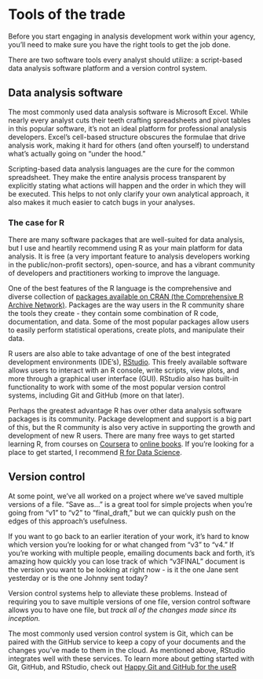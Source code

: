 # Tools of the trade

Before you start engaging in analysis development work within your agency, you'll need to make sure you have the right tools to get the job done.

There are two software tools every analyst should utilize: a script-based data analysis software platform and a version control system.

## Data analysis software

The most commonly used data analysis software is Microsoft Excel. While nearly every analyst cuts their teeth crafting spreadsheets and pivot tables in this popular software, it's not an ideal platform for professional analysis developers. Excel's cell-based structure obscures the formulae that drive analysis work, making it hard for others (and often yourself) to understand what's actually going on "under the hood."

Scripting-based data analysis languages are the cure for the common spreadsheet. They make the entire analysis process transparent by explicitly stating what actions will happen and the order in which they will be executed. This helps to not only clarify your own analytical approach, it also makes it much easier to catch bugs in your analyses.

### The case for R

There are many software packages that are well-suited for data analysis, but I use and heartily recommend using R as your main platform for data analysis. It is free (a very important feature to analysis developers working in the public/non-profit sectors), open-source, and has a vibrant community of developers and practitioners working to improve the language. 

One of the best features of the R language is the comprehensive and diverse collection of [packages available on CRAN (the Comprehensive R Archive Network)](https://cran.r-project.org). Packages are the way users in the R community share the tools they create - they contain some combination of R code, documentation, and data. Some of the most popular packages allow users to easily perform statistical operations, create plots, and manipulate their data. 

R users are also able to take advantage of one of the best integrated development environments (IDE's), [RStudio](http://www.rstudio.com). This freely available software allows users to interact with an R console, write scripts, view plots, and more through a graphical user interface (GUI). RStudio also has built-in functionality to work with some of the most popular version control systems, including Git and GitHub (more on that later).

Perhaps the greatest advantage R has over other data analysis software packages is its community. Package development and support is a big part of this, but the R community is also very active in supporting the growth and development of new R users. There are many free ways to get started learning R, from courses on [Coursera](http://www.coursera.org) to [online books](http://www.bookdown.org). If you're looking for a place to get started, I recommend [R for Data Science](http://r4ds.had.co.nz/). 

## Version control

At some point, we've all worked on a project where we've saved multiple versions of a file. "Save as..." is a great tool for simple projects when you're going from "v1" to "v2" to "final_draft," but we can quickly push on the edges of this approach's usefulness. 

If you want to go back to an earlier iteration of your work, it's hard to know which version you're looking for or what changed from "v3" to "v4." If you're working with multiple people, emailing documents back and forth, it's amazing how quickly you can lose track of which "v3FINAL" document is the version you want to be looking at right now - is it the one Jane sent yesterday or is the one Johnny sent today?

Version control systems help to alleviate these problems. Instead of requiring you to save multiple versions of one file, version control software allows you to have one file, but *track all of the changes made since its inception.* 

The most commonly used version control system is Git, which can be paired with the GitHub service to keep a copy of your documents and the changes you've made to them in the cloud. As mentioned above, RStudio integrates well with these services. To learn more about getting started with Git, GitHub, and RStudio, check out [Happy Git and GitHub for the useR](http://happygitwithr.com/)
